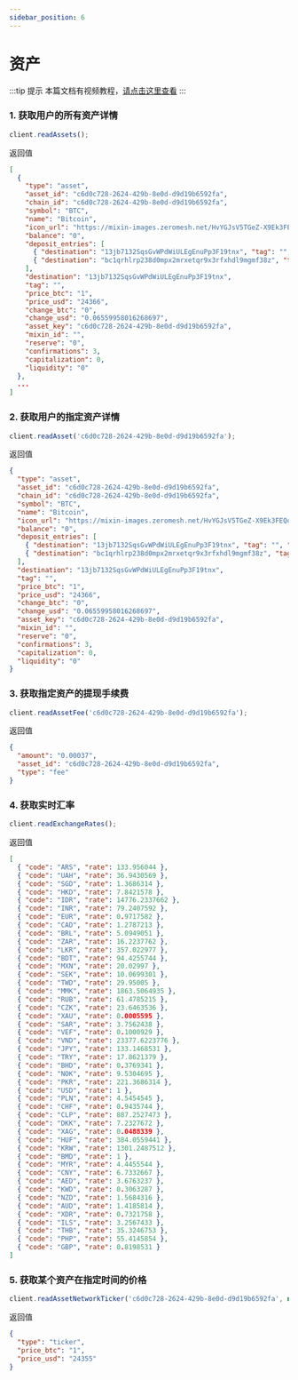 ```yaml
---
sidebar_position: 6
---
```


# 资产

:::tip 提示
本篇文档有视频教程，[请点击这里查看](https://developers.mixinbots.com/courses/1e276ee9-18fb-42e3-915a-54b049679084/89329795-c5a2-4aa5-ab32-c52cf6649911)
:::

### 1. 获取用户的所有资产详情

```js
client.readAssets();
```

返回值

```json
[
  {
    "type": "asset",
    "asset_id": "c6d0c728-2624-429b-8e0d-d9d19b6592fa",
    "chain_id": "c6d0c728-2624-429b-8e0d-d9d19b6592fa",
    "symbol": "BTC",
    "name": "Bitcoin",
    "icon_url": "https://mixin-images.zeromesh.net/HvYGJsV5TGeZ-X9Ek3FEQohQZ3fE9LBEBGcOcn4c4BNHovP4fW4YB97Dg5LcXoQ1hUjMEgjbl1DPlKg1TW7kK6XP=s128",
    "balance": "0",
    "deposit_entries": [
      { "destination": "13jb7132SqsGvWPdWiULEgEnuPp3F19tnx", "tag": "", "properties": ["P2PKH"] },
      { "destination": "bc1qrhlrp238d0mpx2mrxetqr9x3rfxhdl9mgmf38z", "tag": "", "properties": ["P2WPKH_V0", "SegWit"] }
    ],
    "destination": "13jb7132SqsGvWPdWiULEgEnuPp3F19tnx",
    "tag": "",
    "price_btc": "1",
    "price_usd": "24366",
    "change_btc": "0",
    "change_usd": "0.06559958016268697",
    "asset_key": "c6d0c728-2624-429b-8e0d-d9d19b6592fa",
    "mixin_id": "",
    "reserve": "0",
    "confirmations": 3,
    "capitalization": 0,
    "liquidity": "0"
  },
  ...
]
```

### 2. 获取用户的指定资产详情

```js
client.readAsset('c6d0c728-2624-429b-8e0d-d9d19b6592fa');
```

返回值

```json
{
  "type": "asset",
  "asset_id": "c6d0c728-2624-429b-8e0d-d9d19b6592fa",
  "chain_id": "c6d0c728-2624-429b-8e0d-d9d19b6592fa",
  "symbol": "BTC",
  "name": "Bitcoin",
  "icon_url": "https://mixin-images.zeromesh.net/HvYGJsV5TGeZ-X9Ek3FEQohQZ3fE9LBEBGcOcn4c4BNHovP4fW4YB97Dg5LcXoQ1hUjMEgjbl1DPlKg1TW7kK6XP=s128",
  "balance": "0",
  "deposit_entries": [
    { "destination": "13jb7132SqsGvWPdWiULEgEnuPp3F19tnx", "tag": "", "properties": ["P2PKH"] },
    { "destination": "bc1qrhlrp238d0mpx2mrxetqr9x3rfxhdl9mgmf38z", "tag": "", "properties": ["P2WPKH_V0", "SegWit"] }
  ],
  "destination": "13jb7132SqsGvWPdWiULEgEnuPp3F19tnx",
  "tag": "",
  "price_btc": "1",
  "price_usd": "24366",
  "change_btc": "0",
  "change_usd": "0.06559958016268697",
  "asset_key": "c6d0c728-2624-429b-8e0d-d9d19b6592fa",
  "mixin_id": "",
  "reserve": "0",
  "confirmations": 3,
  "capitalization": 0,
  "liquidity": "0"
}
```

### 3. 获取指定资产的提现手续费

```js
client.readAssetFee('c6d0c728-2624-429b-8e0d-d9d19b6592fa');
```

返回值

```json
{
  "amount": "0.00037",
  "asset_id": "c6d0c728-2624-429b-8e0d-d9d19b6592fa",
  "type": "fee"
}
```

### 4. 获取实时汇率

```js
client.readExchangeRates();
```

返回值

```json
[
  { "code": "ARS", "rate": 133.956044 },
  { "code": "UAH", "rate": 36.9430569 },
  { "code": "SGD", "rate": 1.3686314 },
  { "code": "HKD", "rate": 7.8421578 },
  { "code": "IDR", "rate": 14776.2337662 },
  { "code": "INR", "rate": 79.2407592 },
  { "code": "EUR", "rate": 0.9717582 },
  { "code": "CAD", "rate": 1.2787213 },
  { "code": "BRL", "rate": 5.0949051 },
  { "code": "ZAR", "rate": 16.2237762 },
  { "code": "LKR", "rate": 357.022977 },
  { "code": "BDT", "rate": 94.4255744 },
  { "code": "MXN", "rate": 20.02997 },
  { "code": "SEK", "rate": 10.0699301 },
  { "code": "TWD", "rate": 29.95005 },
  { "code": "MMK", "rate": 1863.5064935 },
  { "code": "RUB", "rate": 61.4785215 },
  { "code": "CZK", "rate": 23.6463536 },
  { "code": "XAU", "rate": 0.0005595 },
  { "code": "SAR", "rate": 3.7562438 },
  { "code": "VEF", "rate": 0.1000929 },
  { "code": "VND", "rate": 23377.6223776 },
  { "code": "JPY", "rate": 133.1468531 },
  { "code": "TRY", "rate": 17.8621379 },
  { "code": "BHD", "rate": 0.3769341 },
  { "code": "NOK", "rate": 9.5304695 },
  { "code": "PKR", "rate": 221.3686314 },
  { "code": "USD", "rate": 1 },
  { "code": "PLN", "rate": 4.5454545 },
  { "code": "CHF", "rate": 0.9435744 },
  { "code": "CLP", "rate": 887.2527473 },
  { "code": "DKK", "rate": 7.2327672 },
  { "code": "XAG", "rate": 0.0488339 },
  { "code": "HUF", "rate": 384.0559441 },
  { "code": "KRW", "rate": 1301.2487512 },
  { "code": "BMD", "rate": 1 },
  { "code": "MYR", "rate": 4.4455544 },
  { "code": "CNY", "rate": 6.7332667 },
  { "code": "AED", "rate": 3.6763237 },
  { "code": "KWD", "rate": 0.3063287 },
  { "code": "NZD", "rate": 1.5684316 },
  { "code": "AUD", "rate": 1.4185814 },
  { "code": "XDR", "rate": 0.7321758 },
  { "code": "ILS", "rate": 3.2567433 },
  { "code": "THB", "rate": 35.3246753 },
  { "code": "PHP", "rate": 55.4145854 },
  { "code": "GBP", "rate": 0.8198531 }
]
```

### 5. 获取某个资产在指定时间的价格

```js
client.readAssetNetworkTicker('c6d0c728-2624-429b-8e0d-d9d19b6592fa', new Date('2018-01-01').toISOString());
```

返回值

```json
{
  "type": "ticker",
  "price_btc": "1",
  "price_usd": "24355"
}
```
